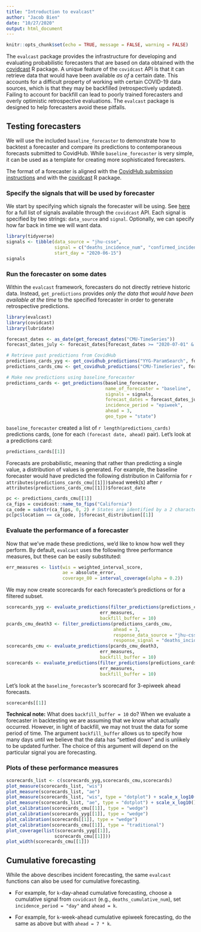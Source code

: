 ```yaml
---
title: "Introduction to evalcast"
author: "Jacob Bien"
date: "10/27/2020"
output: html_document
---
```


```r
knitr::opts_chunk$set(echo = TRUE, message = FALSE, warning = FALSE)
```

The `evalcast` package provides the infrastructure for developing and evaluating probabilistic forecasters that are based on data obtained with the [covidcast](https://cmu-delphi.github.io/covidcast/covidcastR/) R package.  A unique feature of the `covidcast` API is that it can retrieve data that would have been available *as of* a certain date.  This accounts for a difficult property of working with certain COVID-19 data sources, which is that they may be backfilled (retrospectively updated).  Failing to account for backfill can lead to poorly trained forecasters and overly optimistic retrospective evaluations.  The `evalcast` package is designed to help forecasters avoid these pitfalls.


## Testing forecasters
We will use the included `baseline_forecaster` to demonstrate how to backtest a forecaster and compare its predictions to contemporaneous forecasts submitted to CovidHub. While `baseline_forecaster` is very simple, it can be used as a template for creating more sophisticated forecasters.

The format of a forecaster is aligned with the [CovidHub submission instructions](https://github.com/reichlab/covid19-forecast-hub/blob/master/data-processed/README.md) and with the [covidcast](https://cmu-delphi.github.io/covidcast/covidcastR/) R package.

### Specify the signals that will be used by forecaster

We start by specifying which signals the forecaster will be using.  See [here](https://cmu-delphi.github.io/delphi-epidata/api/covidcast_signals.html) for a full list of signals available through the `covidcast` API.  Each signal is specified by two strings: `data_source` and `signal`.  Optionally, we can specify how far back in time we will want data.

```r
library(tidyverse)
signals <- tibble(data_source = "jhu-csse", 
                  signal = c("deaths_incidence_num", "confirmed_incidence_num"), 
                  start_day = "2020-06-15")
signals
```

### Run the forecaster on some dates

Within the `evalcast` framework, forecasters do not directly retrieve historic data. Instead, `get_predictions` provides *only the data that would have been available at the time* to the specified forecaster in order to generate retrospective predictions.

```r
library(evalcast)
library(covidcast)
library(lubridate)

forecast_dates <- as_date(get_forecast_dates("CMU-TimeSeries"))
forecast_dates_july <- forecast_dates[forecast_dates >= "2020-07-01" & forecast_dates <= "2020-07-31"]

# Retrieve past predictions from CovidHub
predictions_cards_yyg <- get_covidhub_predictions("YYG-ParamSearch", forecast_dates_july)
predictions_cards_cmu <- get_covidhub_predictions("CMU-TimeSeries", forecast_dates_july)

# Make new predictions using baseline_forecaster
predictions_cards <- get_predictions(baseline_forecaster,
                                     name_of_forecaster = "baseline",
                                     signals = signals,
                                     forecast_dates = forecast_dates_july,
                                     incidence_period = "epiweek",
                                     ahead = 3,
                                     geo_type = "state")
```

`baseline_forecaster` created a list of `r length(predictions_cards)` predictions cards, (one for each `(forecast date, ahead)` pair).  Let's look at a predictions card:

```r
predictions_cards[[1]]
```

Forecasts are probabilistic, meaning that rather than predicting a single value, a distribution of values is generated. For example, the baseline forecaster would have predicted the following distribution in California for `r attributes(predictions_cards_cmu[[1]])$ahead` week(s) after `r attributes(predictions_cards_cmu[[1]])$forecast_date`
```r
pc <- predictions_cards_cmu[[1]]
ca_fips = covidcast::name_to_fips("California")
ca_code = substr(ca_fips, 0, 2) # States are identified by a 2 character code
pc[pc$location == ca_code, ]$forecast_distribution[[1]]
```

### Evaluate the performance of a forecaster

Now that we've made these predictions, we'd like to know how well they perform.  By default, `evalcast` uses the following three performance measures, but these can be easily substituted:

```r
err_measures <- list(wis = weighted_interval_score,
                     ae = absolute_error,
                     coverage_80 = interval_coverage(alpha = 0.2))
```

We may now create scorecards for each forecaster's predictions or for a filtered subset. 

```r
scorecards_yyg <- evaluate_predictions(filter_predictions(predictions_cards_yyg, ahead = 3), 
                                   err_measures, 
                                   backfill_buffer = 10)
pcards_cmu_death3 <- filter_predictions(predictions_cards_cmu, 
                                        ahead = 3,
                                        response_data_source = "jhu-csse",
                                        response_signal = "deaths_incidence_num")
scorecards_cmu <- evaluate_predictions(pcards_cmu_death3, 
                                   err_measures, 
                                   backfill_buffer = 10)
scorecards <- evaluate_predictions(filter_predictions(predictions_cards, ahead = 3), 
                                   err_measures, 
                                   backfill_buffer = 10)
```

Let's look at the `baseline_forecaster`'s scorecard for 3-epiweek ahead forecasts.

```r
scorecards[[1]]
```

**Technical note:** What does `backfill_buffer = 10` do?  When we evaluate a forecaster in backtesting we are assuming that we know what actually occurred.  However, in light of backfill, we may not trust the data for some period of time.  The argument `backfill_buffer` allows us to specify how many days until we believe that the data has "settled down" and is unlikely to be updated further.  The choice of this argument will depend on the particular signal you are forecasting.

### Plots of these performance measures

```r
scorecards_list <- c(scorecards_yyg,scorecards_cmu,scorecards)
plot_measure(scorecards_list, "wis")
plot_measure(scorecards_list, "ae")
plot_measure(scorecards_list, "wis", type = "dotplot") + scale_x_log10()
plot_measure(scorecards_list, "ae", type = "dotplot") + scale_x_log10()
plot_calibration(scorecards_cmu[[1]], type = "wedge")
plot_calibration(scorecards_yyg[[1]], type = "wedge")
plot_calibration(scorecards[[1]], type = "wedge")
plot_calibration(scorecards_cmu[[1]], type = "traditional")
plot_coverage(list(scorecards_yyg[[1]],
                  scorecards_cmu[[1]]))
plot_width(scorecards_cmu[[1]])
```


## Cumulative forecasting

While the above describes incident forecasting, the same `evalcast` functions can also be used for cumulative forecasting.

- For example, for `k`-day-ahead cumulative forecasting, choose a cumulative signal from `covidcast` (e.g., `deaths_cumulative_num`), set `incidence_period = "day"` and `ahead = k`.

- For example, for `k`-week-ahead cumulative epiweek forecasting, do the same as above but with `ahead = 7 * k`.




